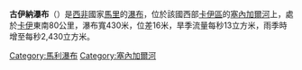 {{Unreferenced|time=2022-03-04T00:10:17+00:00}}
'''古伊納瀑布'''（{{lang-fr|'''Chutes de Gouina'''}}）是[[西非|西非]]國家[[馬里|馬里]]的[[瀑布|瀑布]]，位於該國西部[[卡伊區|卡伊區]]的[[塞內加爾河|塞內加爾河]]上，處於[[卡伊|卡伊]]東南80公里，瀑布寬430米，位差16米，旱季流量每秒13立方米，雨季時增至每秒2,430立方米。

{{coord|14|0|54|N|11|6|09|W|display=title}} 
{{DEFAULTSORT:Gouina}}
[[Category:馬利瀑布|Category:馬利瀑布]]
[[Category:塞內加爾河|Category:塞內加爾河]]

{{Mali-stub}}